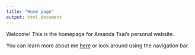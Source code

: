 ```yaml
---
title: "Home page"
output: html_document
---
```


Welcome! This is the homepage for Amanda Tsai's personal website.

You can learn more about me [here](about.html) or look around using the navigation bar.
